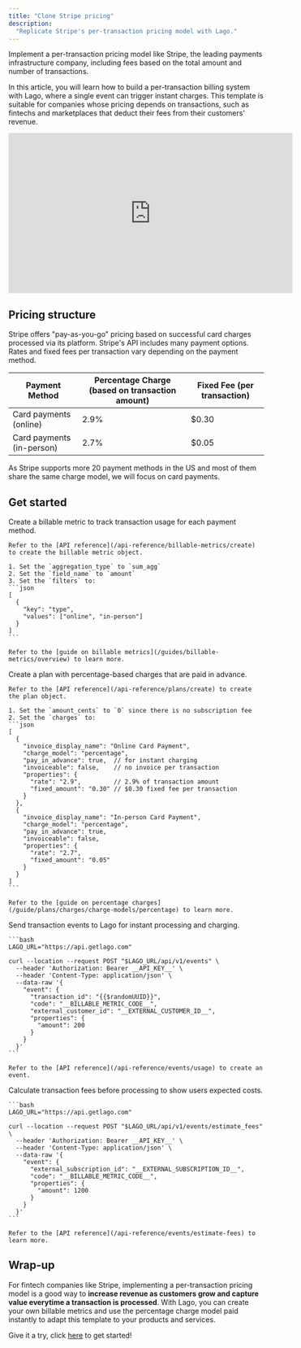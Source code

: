 ```yaml
---
title: "Clone Stripe pricing"
description:
  "Replicate Stripe's per-transaction pricing model with Lago."
---
```


Implement a per-transaction pricing model like Stripe, the leading payments infrastructure company, including fees based on the total amount and number of transactions.

In this article, you will learn how to build a per-transaction billing system with Lago, where a single event can trigger instant charges.
This template is suitable for companies whose pricing depends on transactions, such as fintechs and marketplaces that deduct their fees from their customers' revenue.

<iframe width="560" height="315" src="https://www.youtube.com/embed/SBc7eB3T0rE?si=EAmRNU92Bgrh7w_B&amp;start=62" title="YouTube video player" frameborder="0" allow="accelerometer; autoplay; clipboard-write; encrypted-media; gyroscope; picture-in-picture; web-share" referrerpolicy="strict-origin-when-cross-origin" allowfullscreen></iframe>

## Pricing structure
Stripe offers "pay-as-you-go" pricing based on successful card charges processed via its platform. 
Stripe's API includes many payment options. Rates and fixed fees per transaction vary depending on the payment method.

| Payment Method                  | Percentage Charge (based on transaction amount) | Fixed Fee (per transaction) |
|---------------------------------|--------------------------------------------------|-----------------------------|
| Card payments (online)          | 2.9%                                             | $0.30                       |
| Card payments (in-person)       | 2.7%                                             | $0.05                       |

As Stripe supports more 20 payment methods in the US and most of them share the same charge model, we will focus on card payments.

## Get started

<Steps>
  <Step title="Create a billable metric">
    Create a billable metric to track transaction usage for each payment method.
    
    Refer to the [API reference](/api-reference/billable-metrics/create) to create the billable metric object.

    1. Set the `aggregation_type` to `sum_agg`
    2. Set the `field_name` to `amount`
    3. Set the `filters` to:
    ```json
    [
      {
        "key": "type",
        "values": ["online", "in-person"]
      }
    ]
    ```

    Refer to the [guide on billable metrics](/guides/billable-metrics/overview) to learn more.
  </Step>
  <Step title="Create a plan with percentage pricing">
    Create a plan with percentage-based charges that are paid in advance.

    Refer to the [API reference](/api-reference/plans/create) to create the plan object.

    1. Set the `amount_cents` to `0` since there is no subscription fee
    2. Set the `charges` to:
    ```json
    [
      {
        "invoice_display_name": "Online Card Payment",
        "charge_model": "percentage",
        "pay_in_advance": true,  // for instant charging
        "invoiceable": false,    // no invoice per transaction
        "properties": {
          "rate": "2.9",         // 2.9% of transaction amount
          "fixed_amount": "0.30" // $0.30 fixed fee per transaction
        }
      },
      {
        "invoice_display_name": "In-person Card Payment",
        "charge_model": "percentage",
        "pay_in_advance": true,
        "invoiceable": false,
        "properties": {
          "rate": "2.7",
          "fixed_amount": "0.05"
        }
      }
    ]
    ```

    Refer to the [guide on percentage charges](/guide/plans/charges/charge-models/percentage) to learn more.
  </Step>
  <Step title="Ingest transactions in real-time">
    Send transaction events to Lago for instant processing and charging.

    ```bash
    LAGO_URL="https://api.getlago.com"

    curl --location --request POST "$LAGO_URL/api/v1/events" \
      --header 'Authorization: Bearer __API_KEY__' \
      --header 'Content-Type: application/json' \
      --data-raw '{
        "event": {
          "transaction_id": "{{$randomUUID}}",
          "code": "__BILLABLE_METRIC_CODE__",
          "external_customer_id": "__EXTERNAL_CUSTOMER_ID__",
          "properties": {
            "amount": 200
          }
        }
      }'
    ```

    Refer to the [API reference](/api-reference/events/usage) to create an event.
  </Step>
  <Step title="Estimate fees for future transactions">
    Calculate transaction fees before processing to show users expected costs.

    ```bash
    LAGO_URL="https://api.getlago.com"

    curl --location --request POST "$LAGO_URL/api/v1/events/estimate_fees" \
      --header 'Authorization: Bearer __API_KEY__' \
      --header 'Content-Type: application/json' \
      --data-raw '{
        "event": {
          "external_subscription_id": "__EXTERNAL_SUBSCRIPTION_ID__",
          "code": "__BILLABLE_METRIC_CODE__",
          "properties": {
            "amount": 1200
          }
        }
      }'
    ```

    Refer to the [API reference](/api-reference/events/estimate-fees) to learn more.
  </Step>
</Steps>

## Wrap-up
For fintech companies like Stripe, implementing a per-transaction pricing model is a good way to **increase revenue as customers grow and capture value everytime a transaction is processed**.
With Lago, you can create your own billable metrics and use the percentage charge model paid instantly to adapt this template to your products and services.

Give it a try, click [here](https://www.getlago.com/get-started) to get started!